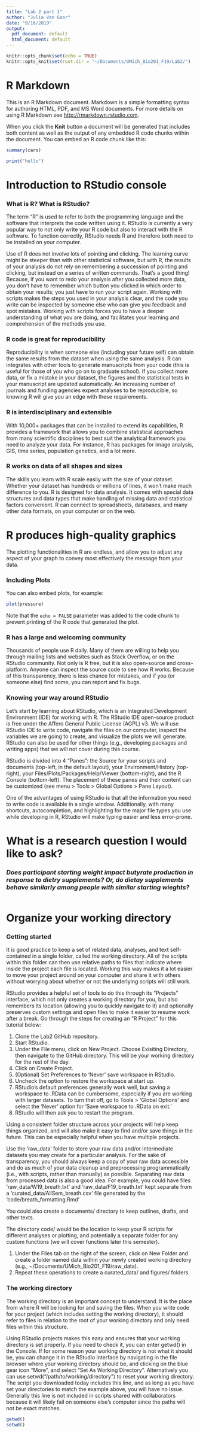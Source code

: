 ```yaml
---
title: "Lab 2 part 1"
author: "Julia Van Goor"
date: "9/16/2019"
output:
  pdf_document: default
  html_document: default
---
```


```r
knitr::opts_chunk$set(echo = TRUE)
knitr::opts_knit$set(root.dir = "~/Documents/UMich_Bio201_F19/Lab2/")
```

# R Markdown

This is an R Markdown document. Markdown is a simple formatting syntax for authoring HTML, PDF, and MS Word documents. For more details on using R Markdown see <http://rmarkdown.rstudio.com>.

When you click the **Knit** button a document will be generated that includes both content as well as the output of any embedded R code chunks within the document. You can embed an R code chunk like this:

```r
summary(cars)
```
```r
print("hello")
```

# Introduction to RStudio console

### What is R? What is RStudio?

The term “R” is used to refer to both the programming language and the software that interprets the code written using it. RStudio is currently a very popular way to not only write your R code but also to interact with the R software. To function correctly, RStudio needs R and therefore both need to be installed on your computer.

Use of R does not involve lots of pointing and clicking. The learning curve might be steeper than with other statistical software, but with R, the results of your analysis do not rely on remembering a succession of pointing and clicking, but instead on a series of written commands. That’s a good thing! Because, if you want to redo your analysis after you collected more data, you don’t have to remember which button you clicked in which order to obtain your results; you just have to run your script again. Working with scripts makes the steps you used in your analysis clear, and the code you write can be inspected by someone else who can give you feedback and spot mistakes. Working with scripts forces you to have a deeper understanding of what you are doing, and facilitates your learning and comprehension of the methods you use.

### R code is great for reproducibility

Reproducibility is when someone else (including your future self) can obtain the same results from the dataset when using the same analysis. R can integrates with other tools to generate manuscripts from your code (this is useful for those of you who go on to graduate school). If you collect more data, or fix a mistake in your dataset, the figures and the statistical tests in your manuscript are updated automatically. An increasing number of journals and funding agencies expect analyses to be reproducible, so knowing R will give you an edge with these requirements.

### R is interdisciplinary and extensible 

With 10,000+ packages that can be installed to extend its capabilities, R provides a framework that allows you to combine statistical approaches from many scientific disciplines to best suit the analytical framework you need to analyze your data. For instance, R has packages for image analysis, GIS, time series, population genetics, and a lot more.

### R works on data of all shapes and sizes

The skills you learn with R scale easily with the size of your dataset. Whether your dataset has hundreds or millions of lines, it won’t make much difference to you. R is designed for data analysis. It comes with special data structures and data types that make handling of missing data and statistical factors convenient. R can connect to spreadsheets, databases, and many other data formats, on your computer or on the web.

# R produces high-quality graphics

The plotting functionalities in R are endless, and allow you to adjust any aspect of your graph to convey most effectively the message from your data.

### Including Plots

You can also embed plots, for example:

```r
plot(pressure)
```
Note that the `echo = FALSE` parameter was added to the code chunk to prevent printing of the R code that generated the plot.

### R has a large and welcoming community

Thousands of people use R daily. Many of them are willing to help you through mailing lists and websites such as Stack Overflow, or on the RStudio community. Not only is R free, but it is also open-source and cross-platform. Anyone can inspect the source code to see how R works. Because of this transparency, there is less chance for mistakes, and if you (or someone else) find some, you can report and fix bugs.

### Knowing your way around RStudio

Let’s start by learning about RStudio, which is an Integrated Development Environment (IDE) for working with R. The RStudio IDE open-source product is free under the Affero General Public License (AGPL) v3. We will use RStudio IDE to write code, navigate the files on our computer, inspect the variables we are going to create, and visualize the plots we will generate. RStudio can also be used for other things (e.g., developing packages and writing apps) that we will not cover during this course.

RStudio is divided into 4 “Panes”: the Source for your scripts and documents (top-left, in the default layout), your Environment/History (top-right), your Files/Plots/Packages/Help/Viewer (bottom-right), and the R Console (bottom-left). The placement of these panes and their content can be customized (see menu > Tools > Global Options > Pane Layout).
 
One of the advantages of using RStudio is that all the information you need to write code is available in a single window. Additionally, with many shortcuts, autocompletion, and highlighting for the major file types you use while developing in R, RStudio will make typing easier and less error-prone.

# What is a research question I would like to ask?
### ***Does participant starting weight impact butyrate production in response to dietry supplements? Or, do dietay supplements behave similarly among people with similar starting wieghts?***
```r

```

# Organize your working directory

### Getting started

It is good practice to keep a set of related data, analyses, and text self-contained in a single folder, called the working directory. All of the scripts within this folder can then use relative paths to files that indicate where inside the project each file is located. Working this way makes it a lot easier to move your project around on your computer and share it with others without worrying about whether or not the underlying scripts will still work.
 
RStudio provides a helpful set of tools to do this through its “Projects” interface, which not only creates a working directory for you, but also remembers its location (allowing you to quickly navigate to it) and optionally preserves custom settings and open files to make it easier to resume work after a break. Go through the steps for creating an “R Project” for this tutorial below:

1. Clone the Lab2 GitHub repository. 
2. Start RStudio.
3. Under the File menu, click on New Project. Choose Exisiting Directory, then navigate to the GitHub directory. This will be your working directory for the rest of the day.
4. Click on Create Project.
5. (Optional) Set Preferences to ‘Never’ save workspace in RStudio.
6. Uncheck the option to restore the workspace at start up.
7. RStudio’s default preferences generally work well, but saving a workspace to .RData can be cumbersome, especially if you are working with larger datasets. To turn that off, go to Tools > ‘Global Options’ and select the ‘Never’ option for ‘Save workspace to .RData on exit.’
8. RStudio will then ask you to restart the program.

Using a consistent folder structure across your projects will help keep things organized, and will also make it easy to find and/or save things in the future. This can be especially helpful when you have multiple projects. 

Use the ‘raw_data’ folder to store your raw data and/or intermediate datasets you may create for a particular analysis. For the sake of transparency, you should always keep a copy of your raw data accessible and do as much of your data cleanup and preprocessing programmatically (i.e., with scripts, rather than manually) as possible. Separating raw data from processed data is also a good idea. For example, you could have files 'raw_data/W19_breath.txt' and 'raw_data/F19_breath.txt' kept separate from a 'curated_data/AllSem_breath.csv' file generated by the 'code/breath_formatting.Rmd'

You could also create a documents/ directory to keep outlines, drafts, and other texts.

The directory code/ would be the location to keep your R scripts for different analyses or plotting, and potentially a separate folder for any custom functions (we will cover functions later this semester).
 
1. Under the Files tab on the right of the screen, click on New Folder and create a folder named data within your newly created working directory (e.g., ~/Documents/UMich_Bio201_F19/raw_data).  
2. Repeat these operations to create a curated_data/ and figures/ folders.

### The working directory

The working directory is an important concept to understand. It is the place from where R will be looking for and saving the files. When you write code for your project (which includes setting the working directory), it should refer to files in relation to the root of your working directory and only need files within this structure.
 
Using RStudio projects makes this easy and ensures that your working directory is set properly. If you need to check it, you can enter getwd() in the Console. If for some reason your working directory is not what it should be, you can change it in the RStudio interface by navigating in the file browser where your working directory should be, and clicking on the blue gear icon “More”, and select “Set As Working Directory”. Alternatively you can use setwd("/path/to/working/directory") to reset your working directory. The script you downloaded today includes this line, and as long as you have set your directories to match the example above, you will have no issue. Generally this line is not included in scripts shared with collaborators because it will likely fail on someone else’s computer since the paths will not be exact matches.

```r
getwd()
setwd() 
```

